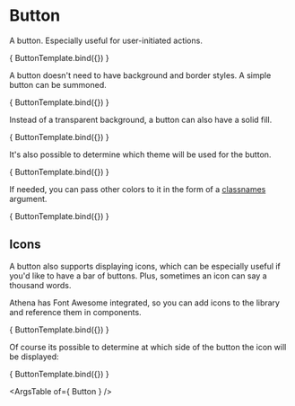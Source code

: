 
<Meta
  title="Atoms/Button"
/>

# Button
A button. Especially useful for user-initiated actions.

<Canvas>
  <Story
    name="A button"
  >
    { ButtonTemplate.bind({}) }
  </Story>
</Canvas>

A button doesn't need to have background and border styles.
A simple button can be summoned.

<Canvas>
  <Story
    name="Simple button"
    argTypes={{
      simple: argTypes.simple,
    }}
    args={{
      simple: true,
    }}
  >
    { ButtonTemplate.bind({}) }
  </Story>
</Canvas>

Instead of a transparent background, a button can also have a solid fill.

<Canvas>
  <Story
    name="Primary button"
    argTypes={{
      solid: argTypes.solid,
    }}
    args={{
      solid: true,
    }}
  >
    { ButtonTemplate.bind({}) }
  </Story>
</Canvas>

It's also possible to determine which theme will be used for the button.

<Canvas>
  <Story
    name="Theming the button"
    argTypes={{
      theme: argTypes.theme
    }}
    args={{
      theme: 'tertiary',
    }}
  >
    { ButtonTemplate.bind({}) }
  </Story>
</Canvas>

If needed, you can pass other colors to it in the form of a [classnames](https://www.npmjs.com/package/classnames) argument.

<Canvas>
  <Story
    name="Specifying a class"
    args={{
      classes: 'example-class'
    }}
  >
    { ButtonTemplate.bind({}) }
  </Story>
</Canvas>

## Icons
A button also supports displaying icons, which can be especially useful if you'd like to have a bar of buttons.
Plus, sometimes an icon can say a thousand words.

Athena has Font Awesome integrated, so you can add icons to the library and reference them in components.

<Canvas>
  <Story
    name="Displaying icons"
    argTypes={{
      icon: argTypes.icon,
      simple: argTypes.simple,
      solid: argTypes.solid,
    }}
    args={{
      icon: 'check',
      simple: false,
      solid: false,
    }}
  >
    { ButtonTemplate.bind({}) }
  </Story>
</Canvas>

Of course its possible to determine at which side of the button the icon will be displayed:

<Canvas>
  <Story
    name="Positioning icons"
    argTypes={{
      icon: argTypes.icon,
      iconPlacement: argTypes.iconPlacement,
      simple: argTypes.simple,
      solid: argTypes.solid,
    }}
    args={{
      icon: 'check',
      iconPlacement: 'right',
      simple: false,
      solid: false,
    }}
  >
    { ButtonTemplate.bind({}) }
  </Story>
</Canvas>

<ArgsTable of={ Button } />
